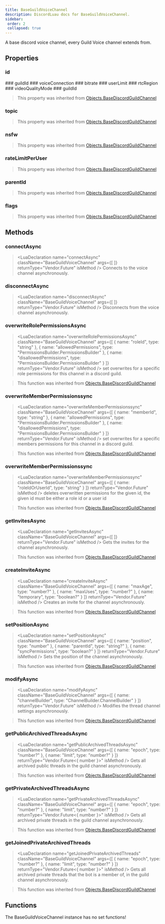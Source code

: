 ```yaml
---
title: BaseGuildVoiceChannel
description: DiscordLuau docs for BaseGuildVoiceChannel.
sidebar:
 order: 2
 collapsed: true
---
```

[//]: # (This file was automatically compiled through the Generator luau code under this repository)
[//]: # (if you want to edit the documentation of discord-luau, please write changes)
[//]: # (to the discord-luau repository itself, we extract the comments from discord-luau and translate)
[//]: # (them into markdown files that Nextra can interpret!)

[//]: # (----- DOCUMENT IMPORTS ----- )


[//]: # (----- DOCUMENT DESCRIPTION ----- )

A base discord voice channel, every Guild Voice channel extends from.

[//]: # (----- DOCUMENT PROPERTIES ----- )

## Properties

### id

<LuaProperty name="BaseGuildVoiceChannel.id" type="string" />
### guildId

<LuaProperty name="BaseGuildVoiceChannel.guildId" type="string" />
### voiceConnection

<LuaProperty name="BaseGuildVoiceChannel.voiceConnection" type="Network.DiscordVoiceConnection?" />
### bitrate

<LuaProperty name="BaseGuildVoiceChannel.bitrate" type="number" />
### userLimit

<LuaProperty name="BaseGuildVoiceChannel.userLimit" type="number" />
### rtcRegion

<LuaProperty name="BaseGuildVoiceChannel.rtcRegion" type="string" />
### videoQualityMode

<LuaProperty name="BaseGuildVoiceChannel.videoQualityMode" type="number" />
### guildId

<LuaProperty name="BaseGuildVoiceChannel.guildId" type="string" />

> This property was inherited from [Objects.BaseDiscordGuildChannel](Objects.BaseDiscordGuildChannel)
### topic

<LuaProperty name="BaseGuildVoiceChannel.topic" type="string" />

> This property was inherited from [Objects.BaseDiscordGuildChannel](Objects.BaseDiscordGuildChannel)
### nsfw

<LuaProperty name="BaseGuildVoiceChannel.nsfw" type="boolean" />

> This property was inherited from [Objects.BaseDiscordGuildChannel](Objects.BaseDiscordGuildChannel)
### rateLimitPerUser

<LuaProperty name="BaseGuildVoiceChannel.rateLimitPerUser" type="number" />

> This property was inherited from [Objects.BaseDiscordGuildChannel](Objects.BaseDiscordGuildChannel)
### parentId

<LuaProperty name="BaseGuildVoiceChannel.parentId" type="string" />

> This property was inherited from [Objects.BaseDiscordGuildChannel](Objects.BaseDiscordGuildChannel)
### flags

<LuaProperty name="BaseGuildVoiceChannel.flags" type="number" />

> This property was inherited from [Objects.BaseDiscordGuildChannel](Objects.BaseDiscordGuildChannel)

[//]: # (----- DOCUMENT METHODS ----- )

## Methods

### connectAsync

> <LuaDeclaration name="connectAsync" className="BaseGuildVoiceChannel" args={[  ]} returnType="Vendor.Future<boolean>" isMethod />
Connects to the voice channel asynchronously.
### disconnectAsync

> <LuaDeclaration name="disconnectAsync" className="BaseGuildVoiceChannel" args={[  ]} returnType="Vendor.Future<unknown>" isMethod />
Disconnects from the voice channel asynchronously.
### overwriteRolePermissionsAsync

> <LuaDeclaration name="overwriteRolePermissionsAsync" className="BaseGuildVoiceChannel" args={[ { name: "roleId", type: "string" }, { name: "allowedPermissions", type: "PermissionsBuilder.PermissionsBuilder" }, { name: "disallowedPermissions", type: "PermissionsBuilder.PermissionsBuilder" } ]} returnType="Vendor.Future" isMethod />
set overwrites for a specific role permissions for this channel in a discord guild.

> This function was inherited from [Objects.BaseDiscordGuildChannel](Objects.BaseDiscordGuildChannel)
### overwriteMemberPermissionssync

> <LuaDeclaration name="overwriteMemberPermissionssync" className="BaseGuildVoiceChannel" args={[ { name: "memberId", type: "string" }, { name: "allowedPermissions", type: "PermissionsBuilder.PermissionsBuilder" }, { name: "disallowedPermissions", type: "PermissionsBuilder.PermissionsBuilder" } ]} returnType="Vendor.Future" isMethod />
set overwrites for a specific members permissions for this channel in a discord guild.

> This function was inherited from [Objects.BaseDiscordGuildChannel](Objects.BaseDiscordGuildChannel)
### overwriteMemberPermissionssync

> <LuaDeclaration name="overwriteMemberPermissionssync" className="BaseGuildVoiceChannel" args={[ { name: "roleIdOrUserId", type: "string" } ]} returnType="Vendor.Future" isMethod />
deletes overwritten permissions for the given id, the given id must be either a role id or a user id

> This function was inherited from [Objects.BaseDiscordGuildChannel](Objects.BaseDiscordGuildChannel)
### getInvitesAsync

> <LuaDeclaration name="getInvitesAsync" className="BaseGuildVoiceChannel" args={[  ]} returnType="Vendor.Future" isMethod />
Gets the invites for the channel asynchronously.

> This function was inherited from [Objects.BaseDiscordGuildChannel](Objects.BaseDiscordGuildChannel)
### createInviteAsync

> <LuaDeclaration name="createInviteAsync" className="BaseGuildVoiceChannel" args={[ { name: "maxAge", type: "number?" }, { name: "maxUses", type: "number?" }, { name: "temporary", type: "boolean?" } ]} returnType="Vendor.Future" isMethod />
Creates an invite for the channel asynchronously.

> This function was inherited from [Objects.BaseDiscordGuildChannel](Objects.BaseDiscordGuildChannel)
### setPositionAsync

> <LuaDeclaration name="setPositionAsync" className="BaseGuildVoiceChannel" args={[ { name: "position", type: "number" }, { name: "parentId", type: "string?" }, { name: "syncPermissions", type: "boolean?" } ]} returnType="Vendor.Future" isMethod />
Sets the position of the channel asynchronously.

> This function was inherited from [Objects.BaseDiscordGuildChannel](Objects.BaseDiscordGuildChannel)
### modifyAsync

> <LuaDeclaration name="modifyAsync" className="BaseGuildVoiceChannel" args={[ { name: "channelBuilder", type: "ChannelBuilder.ChannelBuilder" } ]} returnType="Vendor.Future<unknown>" isMethod />
Modifies the thread channel settings asynchronously.

> This function was inherited from [Objects.BaseDiscordGuildChannel](Objects.BaseDiscordGuildChannel)
### getPublicArchivedThreadsAsync

> <LuaDeclaration name="getPublicArchivedThreadsAsync" className="BaseGuildVoiceChannel" args={[ { name: "epoch", type: "number?" }, { name: "limit", type: "number?" } ]} returnType="Vendor.Future<{ number }>" isMethod />
Gets all archived public threads in the guild channel asynchronously.

> This function was inherited from [Objects.BaseDiscordGuildChannel](Objects.BaseDiscordGuildChannel)
### getPrivateArchivedThreadsAsync

> <LuaDeclaration name="getPrivateArchivedThreadsAsync" className="BaseGuildVoiceChannel" args={[ { name: "epoch", type: "number?" }, { name: "limit", type: "number?" } ]} returnType="Vendor.Future<{ number }>" isMethod />
Gets all archived private threads in the guild channel asynchronously.

> This function was inherited from [Objects.BaseDiscordGuildChannel](Objects.BaseDiscordGuildChannel)
### getJoinedPrivateArchivedThreads

> <LuaDeclaration name="getJoinedPrivateArchivedThreads" className="BaseGuildVoiceChannel" args={[ { name: "epoch", type: "number?" }, { name: "limit", type: "number?" } ]} returnType="Vendor.Future<{ number }>" isMethod />
Gets all archived private threads that the bot is a member of, in the guild channel asynchronously.

> This function was inherited from [Objects.BaseDiscordGuildChannel](Objects.BaseDiscordGuildChannel)

[//]: # (----- DOCUMENT FUNCTIONS ----- )

## Functions

The BaseGuildVoiceChannel instance has no set functions!

